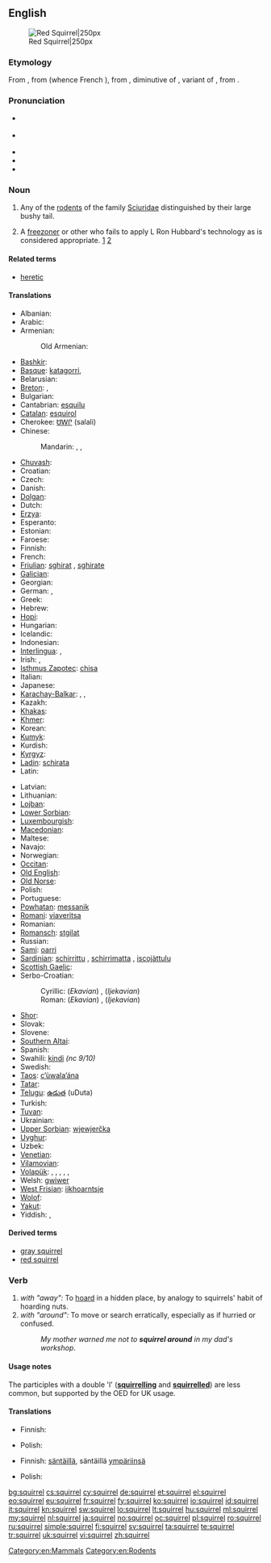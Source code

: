 {{wikipedia}}
==English==
[[Image:Eichhörnchen Düsseldorf Hofgarten edit.jpg|thumb|Red Squirrel|250px]]

===Etymology===
From {{etyl|xno}} {{term|esquirel|lang=xno}}, from {{etyl|fro}} {{term|escurel|lang=fro}} (whence French {{term|écureuil|lang=fr}}), from {{etyl|VL.}} {{term|scuriolus|lang=la}}, diminutive of {{term|scurius|lang=la}}, variant of {{etyl|la}} {{term|sciurus|lang=la}}, from {{etyl|grc}} {{term|σκίουρος|lang=grc|sc=polytonic|tr=skiouros}}.

===Pronunciation===
* {{a|Aus|UK}} {{IPA|/ˈskwɪɹ.əl/}}
* {{a|Canada|US}} {{IPA|/ˈskwɝ.əl/|/ˈskwɝl/}}
* {{audio|En-ca-squirrel.ogg|Audio (CA)}}
* {{rhymes|ɪrəl}}
* {{rhymes|ɜː(r)l}}

===Noun===
{{en-noun}}

# Any of the [[rodent]]s of the family [[Sciuridae]] distinguished by their large bushy tail.
# {{often|disparaging}} {{Scientology}} A [[freezoner]] or other who fails to apply L Ron Hubbard's technology as is considered appropriate. [http://cgi.amazing.com/scientology/dict.html] [http://www.cs.cmu.edu/~dst/Library/Shelf/la90/la90-6e.html]

====Related terms====
* [[heretic]]

====Translations====
{{trans-top|rodent}}
* Albanian: {{t|sq|ketër|m|xs=Albanian}}
* Arabic: {{t-|ar|سنجاب|m|tr=sinjāb}}
* Armenian: {{t-|hy|սկյուռ|tr=skyuṙ}}
*: Old Armenian: {{tø|xcl|սկիւռ|tr=skiwṙ|sc=Armn|xs=Old Armenian}}
* [[Bashkir]]: {{tø|ba|тейен|tr=teyen|sc=Cyrl|xs=Bashkir}}
* [[Basque]]: [[katagorri]],  {{t-|eu|urtxintxa|xs=Basque}}
* Belarusian: {{t|be|вавёрка|f|tr=vavjórka|sc=Cyrl}}
* [[Breton]]: {{t|br|gwiñver|m}}, {{t|br|kaz-koad|m}}
* Bulgarian: {{t+|bg|катерица|f|tr=katerica}}
* Cantabrian: [[esquilu]] {{m}}
* [[Catalan]]: [[esquirol]] {{m}}
* Cherokee: [[ᏌᎳᎵ]] (salali)
* Chinese:
*: Mandarin: {{t-|cmn|松鼠|tr=sōngshǔ|sc=Hani}}, {{t-|cmn|松鼠|tr=huīshǔ|sc=Hani}}, {{t-|cmn|栗鼠|tr=lìshǔ|sc=Hani}}
* [[Chuvash]]: {{tø|cv|пакша|tr=pakşa|sc=Cyrl}}
* Croatian: {{t|hr|vjeverica|m}}
* Czech: {{t+|cs|veverka|f}}
* Danish: {{t+|da|egern|n}}
* [[Dolgan]]: {{tø|dlg|тииҥ|tr=tiiñ|sc=Cyrl}}
* Dutch: {{t+|nl|eekhoorn|m}}
* [[Erzya]]: {{tø|myv|ур|tr=ur}}
* Esperanto: {{t-|eo|sciuro|xs=Esperanto}}
* Estonian: {{t+|et|orav}}
* Faroese: {{t-|fo|íkorni|m|xs=Faroese}}
* Finnish: {{t+|fi|orava}}
* French: {{t+|fr|écureuil|m}}
* [[Friulian]]: [[sghirat]] {{m}}, [[sghirate]] {{g|Friulian}}
* [[Galician]]: {{t+|gl|esquío|m|xs=Galician}}
* Georgian: {{t|ka|ციყვი|tr=c'iqvi|sc=Geor}}
* German: {{t+|de|Eichhörnchen|n}}, {{t+|de|Hörnchen|n}}
* Greek: {{t+|el|σκίουρος|m|tr=skíouros}}
* Hebrew: {{t+|he|סנאי|m|tr=snai}}
* [[Hopi]]: {{tø|hop|sakuna}}
* Hungarian: {{t+|hu|mókus}}
* Icelandic: {{t+|is|íkorni|m}}
* Indonesian: {{t+|id|bajing|xs=Indonesian}}
* [[Interlingua]]: {{t-|ia|sciuro|xs=Interlingua}}, {{t|ia|scuriolo|xs=Interlingua}}
* Irish: {{t-|ga|iora|m|xs=Irish}}, {{t|ga|madra crainn|m|xs=Irish}}
* [[Isthmus Zapotec]]: [[chisa]]
* Italian: {{t-|it|scoiattolo|m}}
* Japanese: {{t-|ja|栗鼠|tr=りす, risu}}
* [[Karachay-Balkar]]: {{tø|krc|эрлен|tr=erlen|sc=Cyrl}}, {{qualifier|karachay}} {{tø|krc|агъач къоян|tr=ağaç qoyan|sc=Cyrl}}, {{qualifier|obsolete}} {{tø|krc|тыйын|tr=tıyın|sc=Cyrl}}
* Kazakh: {{t|kk|тиін|tr=tiïn|sc=Cyrl|xs=Kazakh}}
* [[Khakas]]: {{tø|kjh|тиин|tr=tiin|sc=Cyrl}}
* [[Khmer]]: {{t|km|កំប្រុក|tr=kɑmprok|sc=Khmr}}
* Korean: {{t+|ko|다람쥐|tr=daramjwi|sc=Hang}}
* [[Kumyk]]: {{tø|kum|атъялман|tr=atyalman|sc=Cyrl}}
* Kurdish: {{ku-Arab|[[سیمۆره‌]]}}
* [[Kyrgyz]]: {{t|ky|тыйын чычкан|tr=tıyın çıçqan|sc=Cyrl|xs=Kyrgyz}}
* [[Ladin]]: [[schirata]] {{f}}
* Latin: {{t+|la|sciurus|m}}
{{trans-mid}}
* Latvian: {{t-|lv|vāvere|f|xs=Latvian}}
* Lithuanian: {{t+|lt|voverė|f|xs=Lithuanian}}
* [[Lojban]]: {{t|jbo|ricyratcu|xs=Lojban}}
* [[Lower Sorbian]]: {{tø|dsb|njewjericka|f|xs=Lower Sorbian}}
* [[Luxembourgish]]: {{t|lb|Kaweechelchen}}
* [[Macedonian]]: {{t|mk|верверица|f|tr=vervérica}}
* Maltese: {{t|mt|skwiril|m|xs=Maltese}}
* Navajo: {{tø|nv|tseekʼinástánii}}
* Norwegian: {{t+|no|ekorn|n}}
* [[Occitan]]: {{t+|oc|esquiròl|m|xs=Occitan}}
* [[Old English]]: {{t-|ang|acweorna|m|alt=ācweorna|xs=Old English}}
* [[Old Norse]]: {{tø|non|íkorni|m|xs=Old Norse}}
* Polish: {{t+|pl|wiewiórka|f}}
* Portuguese: {{t+|pt|esquilo|m}}
* [[Powhatan]]: [[messanik]]
* [[Romani]]: [[viaveritsa]] {{f}}
* Romanian: {{t+|ro|veveriță|f}}
* [[Romansch]]: [[stgilat]] {{m}}
* Russian: {{t+|ru|белка|f|tr=bélka}}
* [[Sami]]: [[oarri]]
* [[Sardinian]]: [[schirrittu]] {{m}}, [[schirrimatta]] {{f}}, [[iscojàttulu]] {{m}}
* [[Scottish Gaelic]]: {{t|gd|feòrag|xs=Scottish Gaelic}}
* Serbo-Croatian:
*: Cyrillic: (''Ekavian'') {{t|sh|веверица|f|alt=ве̏верица|sc=Cyrl|xs=Serbo-Croatian}}, (''Ijekavian'') {{t|sh|вјеверица|f|alt=вје̏верица|sc=Cyrl|xs=Serbo-Croatian}}
*: Roman: (''Ekavian'') {{t|sh|veverica|f|alt=vȅverica|xs=Serbo-Croatian}}, (''Ijekavian'') {{t|sh|vjeverica|f|alt=vjȅverica|xs=Serbo-Croatian}}
* [[Shor]]: {{tø|cjs|тииң|tr=tiiñ|sc=Cyrl}}
* Slovak: {{t-|sk|veverica|f}}
* Slovene: {{t+|sl|veverica|f}}
* [[Southern Altai]]: {{tø|alt|тийиҥ|tr=tiyiñ|sc=Cyrl}}
* Spanish: {{t+|es|ardilla|f}}
* Swahili: [[kindi]] ''(nc 9/10)''
* Swedish: {{t+|sv|ekorre|c}}
* [[Taos]]: [[c’ùwala’ána]]
* [[Tatar]]: {{t-|tt|tien|xs=Tatar}}
* [[Telugu]]: [[ఉడుత]] (uDuta)
* Turkish: {{t+|tr|sincap}}
* [[Tuvan]]: {{tø|tyv|дииң|tr=diiñ|sc=Cyrl}}
* Ukrainian: {{t+|uk|білка|f|tr=bílka|xs=Ukrainian}}
* [[Upper Sorbian]]: [[wjewjerčka]] {{f}}
* [[Uyghur]]: {{t|ug|تىيىن|tr=tiyin|sc=ug-Arab}}
* Uzbek: {{t|uz|olmaxon|xs=Uzbek}}
* [[Venetian]]: {{tø|vec|schirat}}
* [[Vilamovian]]: {{tø|wym|achkienła}}
* [[Volapük]]: {{qualifier|♂♀}} {{t+|vo|yat}}, {{qualifier|♂}} {{t-|vo|hiyat}}, {{qualifier|♀}} {{t-|vo|jiyat}}, {{qualifier|♂♀ offspring, young}} {{t-|vo|yatül}}, {{qualifier|♂ offspring, young}} {{t-|vo|hiyatül}}, {{qualifier|♀ offspring, young}} {{t-|vo|jiyatül}}
* Welsh: [[gwiwer]] {{f}}
* [[West Frisian]]: [[iikhoarntsje]] {{n}}
* [[Wolof]]: {{t|wo|jaar|alt=jaar ji}}
* [[Yakut]]: {{tø|sah|тииҥ|tr=tiiñ|sc=Cyrl}}
* Yiddish: {{t-|yi|וועוורקע|f|tr=veverke|xs=Yiddish}}, {{t-|yi|וועווריק|m|tr=vevrik|xs=Yiddish}}
{{trans-bottom}}

====Derived terms====
* [[gray squirrel]]
* [[red squirrel]]

===Verb===
{{en-verb|squirrel|ing}}

# ''with "away":'' To [[hoard]] in a hidden place, by analogy to squirrels' habit of hoarding nuts.
# ''with "around":'' To move or search erratically, especially as if hurried or confused.
#: ''My mother warned me not to '''squirrel around''' in my dad's workshop''.

====Usage notes====
The participles with a double 'l' ('''[[squirrelling]]''' and '''[[squirrelled]]''') are less common, but supported by the OED for UK usage.

====Translations====
{{trans-top|to squirrel away}}
* Finnish: {{t-|fi|hamstrata}}
{{trans-mid}}
* Polish: {{t-|pl|chomikować}}
{{trans-bottom}}

{{trans-top|to squirrel around}}
* Finnish: [[säntäillä]], säntäillä [[ympäri|ympäriinsä]]
{{trans-mid}}
* Polish: {{t-|pl|buszować}}
{{trans-bottom}}

[[Category:en:Mammals]]
[[Category:en:Rodents]]

[[bg:squirrel]]
[[cs:squirrel]]
[[cy:squirrel]]
[[de:squirrel]]
[[et:squirrel]]
[[el:squirrel]]
[[eo:squirrel]]
[[eu:squirrel]]
[[fr:squirrel]]
[[fy:squirrel]]
[[ko:squirrel]]
[[io:squirrel]]
[[id:squirrel]]
[[it:squirrel]]
[[kn:squirrel]]
[[sw:squirrel]]
[[lo:squirrel]]
[[lt:squirrel]]
[[hu:squirrel]]
[[ml:squirrel]]
[[my:squirrel]]
[[nl:squirrel]]
[[ja:squirrel]]
[[no:squirrel]]
[[oc:squirrel]]
[[pl:squirrel]]
[[ro:squirrel]]
[[ru:squirrel]]
[[simple:squirrel]]
[[fi:squirrel]]
[[sv:squirrel]]
[[ta:squirrel]]
[[te:squirrel]]
[[tr:squirrel]]
[[uk:squirrel]]
[[vi:squirrel]]
[[zh:squirrel]]